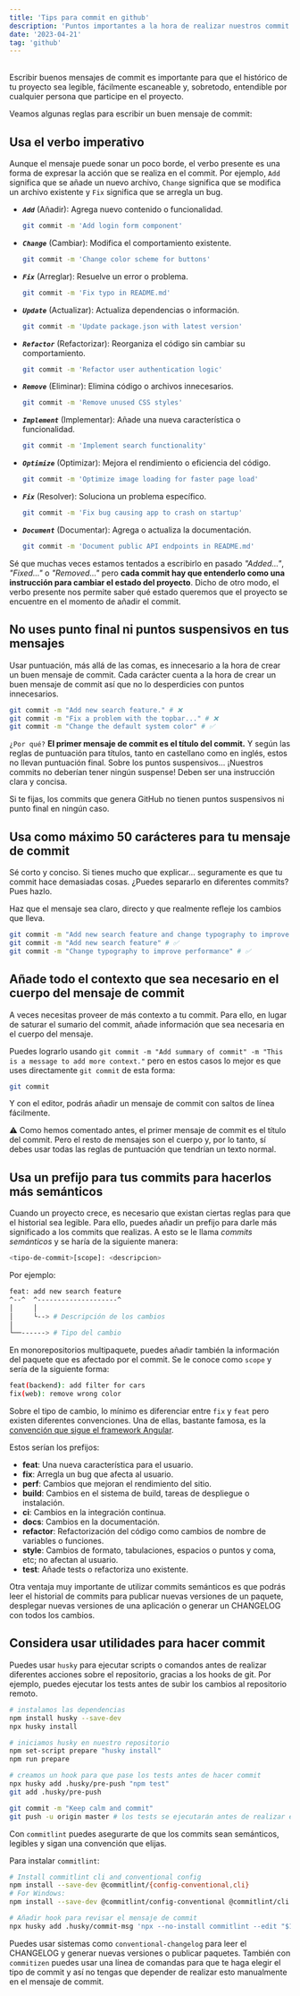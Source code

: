 ```yaml
---
title: 'Tips para commit en github'
description: 'Puntos importantes a la hora de realizar nuestros commit en github'
date: '2023-04-21'
tag: 'github'
---
```


<article style={{borderRadius: '.5rem', padding: '.5rem 1rem', backgroundColor: '#cccccc90'}}>
<br />
Escribir buenos mensajes de commit es importante para que el histórico de tu proyecto sea legible, fácilmente escaneable y, sobretodo, entendible por cualquier persona que participe en el proyecto.

Veamos algunas reglas para escribir un buen mensaje de commit:

## Usa el verbo imperativo

Aunque el mensaje puede sonar un poco borde, el verbo presente es una forma de expresar la acción que se realiza en el commit. Por ejemplo, `Add` significa que se añade un nuevo archivo, `Change` significa que se modifica un archivo existente y `Fix` significa que se arregla un bug.

* ***`Add`*** (Añadir): Agrega nuevo contenido o funcionalidad.
  ```sh
  git commit -m 'Add login form component'
  ```
* ***`Change`*** (Cambiar): Modifica el comportamiento existente.
  ```sh
  git commit -m 'Change color scheme for buttons'
  ```
* ***`Fix`*** (Arreglar): Resuelve un error o problema.
  ```sh
  git commit -m 'Fix typo in README.md'
  ```
* ***`Update`*** (Actualizar): Actualiza dependencias o información.
  ```sh
  git commit -m 'Update package.json with latest version'
  ```
* ***`Refactor`*** (Refactorizar): Reorganiza el código sin cambiar su comportamiento.
  ```sh
  git commit -m 'Refactor user authentication logic'
  ```
* ***`Remove`*** (Eliminar): Elimina código o archivos innecesarios.
  ```sh
  git commit -m 'Remove unused CSS styles'
  ```
* ***`Implement`*** (Implementar): Añade una nueva característica o funcionalidad.
  ```sh
  git commit -m 'Implement search functionality'
  ```
* ***`Optimize`*** (Optimizar): Mejora el rendimiento o eficiencia del código.
  ```sh
  git commit -m 'Optimize image loading for faster page load'
  ```
* ***`Fix`*** (Resolver): Soluciona un problema específico.
  ```sh
  git commit -m 'Fix bug causing app to crash on startup'
  ```
* ***`Document`*** (Documentar): Agrega o actualiza la documentación.
  ```sh
  git commit -m 'Document public API endpoints in README.md'
  ```

Sé que muchas veces estamos tentados a escribirlo en pasado *"Added..."*, *"Fixed..."* o *"Removed..."* pero **cada commit hay que entenderlo como una instrucción para cambiar el estado del proyecto**. Dicho de otro modo, el verbo presente nos permite saber qué estado queremos que el proyecto se encuentre en el momento de añadir el commit.

## No uses punto final ni puntos suspensivos en tus mensajes

Usar puntuación, más allá de las comas, es innecesario a la hora de crear un buen mensaje de commit. Cada carácter cuenta a la hora de crear un buen mensaje de commit así que no lo desperdicies con puntos innecesarios.

```sh
git commit -m "Add new search feature." # ❌
git commit -m "Fix a problem with the topbar..." # ❌
git commit -m "Change the default system color" # ✅
```

`¿Por qué?` **El primer mensaje de commit es el título del commit.** Y según las reglas de puntuación para títulos, tanto en castellano como en inglés, estos no llevan puntuación final. Sobre los puntos suspensivos... ¡Nuestros commits no deberían tener ningún suspense! Deben ser una instrucción clara y concisa.

Si te fijas, los commits que genera GitHub no tienen puntos suspensivos ni punto final en ningún caso.

## Usa como máximo 50 carácteres para tu mensaje de commit

Sé corto y conciso. Si tienes mucho que explicar... seguramente es que tu commit hace demasiadas cosas. ¿Puedes separarlo en diferentes commits? Pues hazlo.

Haz que el mensaje sea claro, directo y que realmente refleje los cambios que lleva.

```sh
git commit -m "Add new search feature and change typography to improve performance" # ❌
git commit -m "Add new search feature" # ✅
git commit -m "Change typography to improve performance" # ✅
```

## Añade todo el contexto que sea necesario en el cuerpo del mensaje de commit

A veces necesitas proveer de más contexto a tu commit. Para ello, en lugar de saturar el sumario del commit, añade información que sea necesaria en el cuerpo del mensaje.

Puedes lograrlo usando `git commit -m "Add summary of commit" -m "This is a message to add more context."` pero en estos casos lo mejor es que uses directamente `git commit` de esta forma:

```sh
git commit
```

Y con el editor, podrás añadir un mensaje de commit con saltos de línea fácilmente.

<CustomText> ⚠ Como hemos comentado antes, el primer mensaje de commit es el título del commit. Pero el resto de mensajes son el cuerpo y, por lo tanto, sí debes usar todas las reglas de puntuación que tendrían un texto normal.</CustomText>

## Usa un prefijo para tus commits para hacerlos más semánticos

Cuando un proyecto crece, es necesario que existan ciertas reglas para que el historial sea legible. Para ello, puedes añadir un prefijo para darle más significado a los commits que realizas. A esto se le llama *commits semánticos* y se haría de la siguiente manera:

```sh
<tipo-de-commit>[scope]: <descripcion>
```

Por ejemplo:

```sh
feat: add new search feature
^--^  ^--------------------^
│     │
│     └--> # Descripción de los cambios
│
└──------> # Tipo del cambio
```

En monorepositorios multipaquete, puedes añadir también la información del paquete que es afectado por el commit. Se le conoce como `scope` y sería de la siguiente forma:

```sh
feat(backend): add filter for cars
fix(web): remove wrong color
```

Sobre el tipo de cambio, lo mínimo es diferenciar entre `fix` y `feat` pero existen diferentes convenciones. Una de ellas, bastante famosa, es la [convención que sigue el framework Angular](https://github.com/angular/angular/blob/22b96b9/CONTRIBUTING.md#-commit-message-guidelines).

Estos serían los prefijos:
- **feat**: Una nueva característica para el usuario.
- **fix**: Arregla un bug que afecta al usuario.
- **perf**: Cambios que mejoran el rendimiento del sitio.
- **build**: Cambios en el sistema de build, tareas de despliegue o instalación.
- **ci**: Cambios en la integración continua.
- **docs**: Cambios en la documentación.
- **refactor**: Refactorización del código como cambios de nombre de variables o funciones.
- **style**: Cambios de formato, tabulaciones, espacios o puntos y coma, etc; no afectan al usuario.
- **test**: Añade tests o refactoriza uno existente.

Otra ventaja muy importante de utilizar commits semánticos es que podrás leer el historial de commits para publicar nuevas versiones de un paquete, desplegar nuevas versiones de una aplicación o generar un CHANGELOG con todos los cambios.

## Considera usar utilidades para hacer commit

Puedes usar `husky` para ejecutar scripts o comandos antes de realizar diferentes acciones sobre el repositorio, gracias a los hooks de git. Por ejemplo, puedes ejecutar los tests antes de subir los cambios al repositorio remoto.

```sh
# instalamos las dependencias
npm install husky --save-dev
npx husky install

# iniciamos husky en nuestro repositorio
npm set-script prepare "husky install"
npm run prepare

# creamos un hook para que pase los tests antes de hacer commit
npx husky add .husky/pre-push "npm test"
git add .husky/pre-push

git commit -m "Keep calm and commit"
git push -u origin master # los tests se ejecutarán antes de realizar el push
```

Con `commitlint` puedes asegurarte de que los commits sean semánticos, legibles y sigan una convención que elijas. 

Para instalar `commitlint`:
```sh
# Install commitlint cli and conventional config
npm install --save-dev @commitlint/{config-conventional,cli}
# For Windows:
npm install --save-dev @commitlint/config-conventional @commitlint/cli

# Añadir hook para revisar el mensaje de commit
npx husky add .husky/commit-msg 'npx --no-install commitlint --edit "$1"'
```

Puedes usar sistemas como `conventional-changelog` para leer el CHANGELOG y generar nuevas versiones o publicar paquetes. También con `commitizen` puedes usar una línea de comandas para que te haga elegir el tipo de commit y así no tengas que depender de realizar esto manualmente en el mensaje de commit.
<br />
</article>